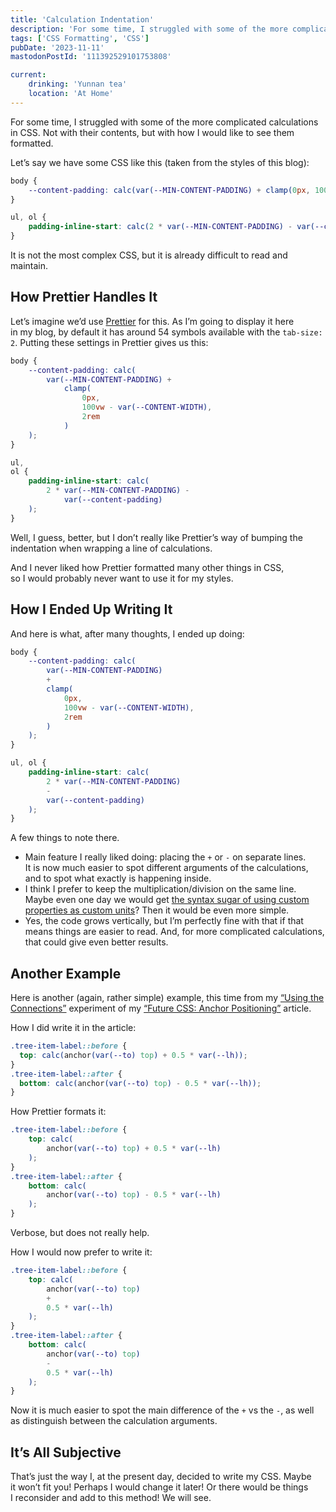 ```yaml
---
title: 'Calculation Indentation'
description: 'For some time, I struggled with some of the more complicated calculations in CSS. Not with their contents, but with how I would like to see them formatted.'
tags: ['CSS Formatting', 'CSS']
pubDate: '2023-11-11'
mastodonPostId: '111392529101753808'

current:
	drinking: 'Yunnan tea'
	location: 'At Home'
---
```



For some time, I struggled with some of the more complicated calculations in CSS. Not with their contents, but with how I would like to see them formatted.

Let’s say we have some CSS like this (taken from the styles of this blog):

```css
body {
	--content-padding: calc(var(--MIN-CONTENT-PADDING) + clamp(0px, 100vw - var(--CONTENT-WIDTH), 2rem));
}

ul, ol {
	padding-inline-start: calc(2 * var(--MIN-CONTENT-PADDING) - var(--content-padding));
}
```

It is not the most complex CSS, but it is already difficult to read and maintain.

## How Prettier Handles It

Let’s imagine we’d use [Prettier](https://prettier.io/) for this. As I’m going to display it here in my blog, by default it has around 54 symbols available with the `tab-size: 2`. Putting these settings in Prettier gives us this:

```css
body {
	--content-padding: calc(
		var(--MIN-CONTENT-PADDING) +
			clamp(
				0px,
				100vw - var(--CONTENT-WIDTH),
				2rem
			)
	);
}

ul,
ol {
	padding-inline-start: calc(
		2 * var(--MIN-CONTENT-PADDING) -
			var(--content-padding)
	);
}
```

Well, I guess, better, but I don’t really like Prettier’s way of bumping the indentation when wrapping a line of calculations.

And I never liked how Prettier formatted many other things in CSS, so I would probably never want to use it for my styles.

## How I Ended Up Writing It

And here is what, after many thoughts, I ended up doing:

```css
body {
	--content-padding: calc(
		var(--MIN-CONTENT-PADDING)
		+
		clamp(
			0px,
			100vw - var(--CONTENT-WIDTH),
			2rem
		)
	);
}

ul, ol {
	padding-inline-start: calc(
		2 * var(--MIN-CONTENT-PADDING)
		-
		var(--content-padding)
	);
}
```

A few things to note there.

- Main feature I really liked doing: placing the `+` or `-` on separate lines. It is now much easier to spot different arguments of the calculations, and to spot what exactly is happening inside.
- I think I prefer to keep the multiplication/division on the same line. Maybe even one day we would get [the syntax sugar of using custom properties as custom units](https://github.com/w3c/csswg-drafts/issues/7379)? Then it would be even more simple.
- Yes, the code grows vertically, but I’m perfectly fine with that if that means things are easier to read. And, for more complicated calculations, that could give even better results.

## Another Example

Here is another (again, rather simple) example, this time from my [“Using the Connections”](https://kizu.dev/anchor-positioning-experiments/#using-the-connections) experiment of my [“Future CSS: Anchor Positioning”](https://kizu.dev/anchor-positioning-experiments/) article.

How I did write it in the article:

```css
.tree-item-label::before {
  top: calc(anchor(var(--to) top) + 0.5 * var(--lh));
}
.tree-item-label::after {
  bottom: calc(anchor(var(--to) top) - 0.5 * var(--lh));
}
```

How Prettier formats it:

```css
.tree-item-label::before {
	top: calc(
		anchor(var(--to) top) + 0.5 * var(--lh)
	);
}
.tree-item-label::after {
	bottom: calc(
		anchor(var(--to) top) - 0.5 * var(--lh)
	);
}
```

Verbose, but does not really help.

How I would now prefer to write it:

```css
.tree-item-label::before {
	top: calc(
		anchor(var(--to) top)
		+
		0.5 * var(--lh)
	);
}
.tree-item-label::after {
	bottom: calc(
		anchor(var(--to) top)
		-
		0.5 * var(--lh)
	);
}
```

Now it is much easier to spot the main difference of the `+` vs the `-`, as well as distinguish between the calculation arguments.

## It’s All Subjective

That’s just the way I, at the present day, decided to write my CSS. Maybe it won’t fit you! Perhaps I would change it later! Or there would be things I reconsider and add to this method! We will see.
